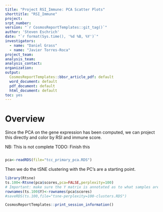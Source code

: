 ```yaml
---
title: "Project RSI_Immune: PCA Scatter Plots"
shorttitle: "RSI_Immune"
project: 
srpt_number: 
version: "`r CosmosReportTemplates::git_tag()`"
author: 'Steven Eschrich'
date: "`r format(Sys.time(), '%d %B, %Y')`"
investigators:
  - name: "Daniel Grass"
  - name: "Javier Torres-Roca"
project_team:
analysis_team:
analysis_contact:
organization: 
output:
  CosmosReportTemplates::bbsr_article_pdf: default
  word_document: default
  pdf_document: default
  html_document: default
toc: yes
---
```



# Overview
Since the PCA on the gene expression has been computed, we can project this directly and color by RSI and
immune score.

NB: This is not complete
TODO: Finish this

```r

```

```r
pca<-readRDS(file="tcc_primary_pca.RDS")
```


Then we do the tSNE clustering with the PC's are a starting point.
```r
library(Rtsne)
ts.100<-Rtsne(pca$scores,pca=FALSE,perplexity=100)
# Important: make sure the Y matrix is annotated as to what samples are what.
rownames(ts.100$Y)<-rownames(pca$scores)
#saveRDS(ts.100,file="tsne-perplexity=100-clusters.RDS")
```



```r
CosmosReportTemplates::print_session_information()
```
